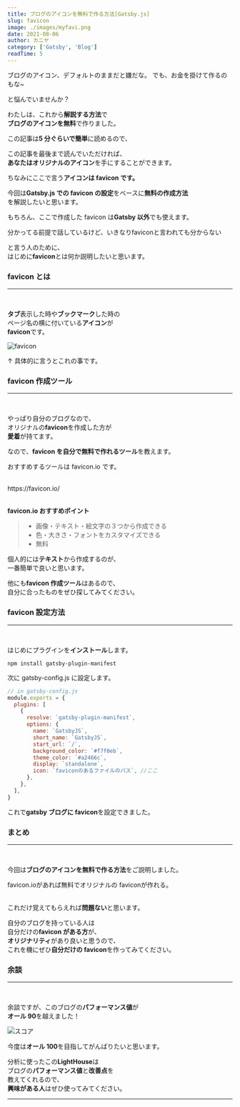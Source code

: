 ```yaml
---
title: ブログのアイコンを無料で作る方法[Gatsby.js]
slug: favicon
image: ./images/myfavi.png
date: 2021-08-06
author: カニヤ
category: ['Gatsby', 'Blog']
readTime: 5
---
```



<div className="ballon ballon-left">
  ブログのアイコン、デフォルトのままだと嫌だな。 でも、お金を掛けて作るのもな~
</div>

と悩んでいませんか？

わたしは、これから**解説する方法**で<br/>
**ブログのアイコンを無料**で作りました。

この記事は**5 分ぐらいで簡単**に読めるので、

この記事を最後まで読んでいただければ、<br/>
**あなたはオリジナルのアイコン**を手にすることができます。

ちなみにここで言う**アイコンは favicon です。**

今回は**Gatsby.js での favicon の設定**をベースに**無料の作成方法**<br/>
を解説したいと思います。

もちろん、ここで作成した favicon は**Gatsby 以外**でも使えます。

<div className="ballon ballon-left">
  分かってる前提で話しているけど、いきなりfaviconと言われても分からない
</div>

と言う人のために、<br/>
はじめに**favicon**とは何か説明したいと思います。

### favicon とは

---

<br />

**タブ**表示した時や**ブックマーク**した時の<br />
ページ名の横に付いている**アイコン**が<br />
**favicon**です。

![favicon](./images/tab.png)

↑ 具体的に言うとこれの事です。

### favicon 作成ツール

---

<br />

やっぱり自分のブログなので、<br />
オリジナルの**favicon**を作成した方が<br />
**愛着**が持てます。

なので、**favicon を自分で無料で作れるツール**を教えます。

<span className="line line-yellow">おすすめするツールは favicon.io です。</span>
<br />
<br />

<Link to="https://favicon.io/" className="linkcolor link-text">
  https://favicon.io/
</Link>
<br />
<br />

**favicon.io おすすめポイント**

<blockquote display="info">

- 画像・テキスト・絵文字の３つから作成できる
- 色・大きさ・フォントをカスタマイズできる
- 無料

</blockquote>

個人的には**テキスト**から作成するのが、<br />
一番簡単で良いと思います。

他にも**favicon 作成ツール**はあるので、<br />
自分に合ったものをぜひ探してみてください。

### favicon 設定方法

---

<br />

はじめにプラグインを**インストール**します。

`npm install gatsby-plugin-manifest`

次に gatsby-config.js に設定します。

```js
// in gatsby-config.js
module.exports = {
  plugins: [
    {
      resolve: `gatsby-plugin-manifest`,
      options: {
        name: `GatsbyJS`,
        short_name: `GatsbyJS`,
        start_url: `/`,
        background_color: `#f7f0eb`,
        theme_color: `#a2466c`,
        display: `standalone`,
        icon: `faviconのあるファイルのパス`, //ここ
      },
    },
  ],
}
```

これで**gatsby ブログに favicon**を設定できました。

### まとめ

---

<br />

今回は**ブログのアイコンを無料で作る方法**をご説明しました。

<span className="line line-yellow">
  favicon.ioがあれば無料でオリジナルの faviconが作れる。
</span>
<br />
<br />

これだけ覚えてもらえれば**問題ない**と思います。

自分のブログを持っている人は<br/>
自分だけの**favicon がある方**が、<br/>
**オリジナリティ**があり良いと思うので、<br/>
これを機にぜひ**自分だけの favicon**を作ってみてください。

### 余談

---

<br />

余談ですが、このブログの**パフォーマンス値**が<br />
**オール 90**を越えました！

![スコア](./images/level-up.png)

今度は**オール 100**を目指してがんばりたいと思います。

分析に使ったこの**LightHouse**は<br/>
ブログの**パフォーマンス値**と**改善点**を<br/>
教えてくれるので、<br/>
**興味がある人**はぜひ使ってみてください。

---
